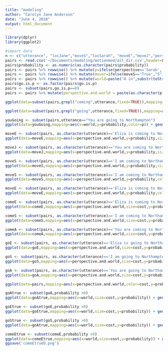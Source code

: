 ```yaml
---
title: "modeling"
author: "Carolyn Jane Anderson"
date: "June 4, 2018"
output: html_document
---
```


```r
library(dplyr)
library(ggplot2)
```

```r
#import data
n <- c("utterance", "locJane","moveS","locSarah", "moveE","moveJ","perspective","probability", "go.is.p","cost","dirWeight","pPrior")
pairs <- read.csv('~/Documents/modeling/motionmod/all_dir.csv',header=FALSE,col.names=n,comment.char = "#")
pairs$probability <- as.numeric(as.character(pairs$probability))
pairs <- pairs %>% rowwise() %>% mutate(p=ifelse(perspective=='Sarah','Sarah','Addy'))
pairs <- pairs %>% rowwise() %>% mutate(mover=ifelse(moveS=='True',"S",ifelse(moveE=='True',"T","A")))
pairs <- pairs %>% rowwise() %>% mutate(world=paste("A in",substr(toString(locJane),1,2),"\n S in",substr(toString(locSarah),1,2),"\n",toString(mover),"moving"))
pairs$go.is.p <- as.factor(pairs$go.is.p)
pairs <- subset(pairs,go.is.p==0)
pairs <- pairs %>% mutate(perspective.and.world = paste(as.character(p),paste("\n",as.character(world))))
```

```r
ggplot(data=subset(pairs,grepl("coming",utterance,fixed=TRUE)),mapping=aes(x=world,y=probability,color=p)) + geom_point()
```

```r
ggplot(data=subset(pairs,grepl("going",utterance,fixed=TRUE)),mapping=aes(x=world,y=probability,color=p)) + geom_point()
```

```r
youGoing <- subset(pairs,utterance=="You are going to Northampton")
ggplot(data=youGoing,mapping=aes(x=world,y=probability,color=p)) + geom_point()
```


```r
moveE <- subset(pairs, as.character(utterance)=='Eliza is coming to Northampton' | as.character(utterance)=='Eliza is going to Northampton')
ggplot(data=moveE,mapping=aes(x=perspective.and.world,y=probability,size=cost,color=utterance)) + geom_point()
```

```r
moveJ <- subset(pairs, as.character(utterance)=='You are coming to Northampton' | as.character(utterance)=='You are going to Northampton')
ggplot(data=moveJ,mapping=aes(x=perspective.and.world,y=probability,size=cost,color=utterance)) + geom_point()
```

```r
moveS <- subset(pairs, as.character(utterance)=='I am coming to Northampton' | as.character(utterance)=='I am going to Northampton')
ggplot(data=moveS,mapping=aes(x=perspective.and.world,y=probability,size=cost,color=utterance)) + geom_point()
```
```r
moveS <- subset(pairs, as.character(utterance)=='I am coming to Northampton' | as.character(utterance)=='I am going to Northampton')
ggplot(data=moveS,mapping=aes(x=perspective.and.world,y=probability,color=utterance)) + geom_point()+ facet_wrap(~cost)
```
```r
moveE <- subset(pairs, as.character(utterance)=='Eliza is coming to Northampton' | as.character(utterance)=='Eliza is going to Northampton')
ggplot(data=moveE,mapping=aes(x=perspective.and.world,y=probability,color=utterance)) + geom_point()+ facet_wrap(~cost)
```

```r
comeE <- subset(pairs, as.character(utterance)=='Eliza is coming to Northampton')
ggplot(data=comeE,mapping=aes(x=perspective.and.world,size=cost,y=probability)) + geom_point()
```
```r
comeS <- subset(pairs, as.character(utterance)=='I am coming to Northampton')
ggplot(data=comeS,mapping=aes(x=perspective.and.world,size=cost,y=probability)) + geom_point()
```
```r
comeA <- subset(pairs, as.character(utterance)=='You are coming to Northampton')
ggplot(data=comeA,mapping=aes(x=perspective.and.world,size=cost,y=probability)) + geom_point()
```
```r
goE <- subset(pairs, as.character(utterance)=='Eliza is going to Northampton')
ggplot(data=goE,mapping=aes(x=perspective.and.world,size=cost,y=probability)) + geom_point()
```
```r
goS <- subset(pairs, as.character(utterance)=='I am going to Northampton')
ggplot(data=goS,mapping=aes(x=perspective.and.world,size=cost,y=probability)) + geom_point()
```
```r
goA <- subset(pairs, as.character(utterance)=='You are going to Northampton')
ggplot(data=goA,mapping=aes(x=perspective.and.world,size=cost,y=probability)) + geom_point()
```
```r
ggplot(data=pairs,mapping=aes(x=perspective.and.world,color=cost,y=probability)) + geom_point() + facet_wrap(~utterance)
```
```r
goAtrue <- subset(goA,probability >0)
ggplot(data=goAtrue,mapping=aes(x=world,size=cost,y=probability)) + geom_point() +facet_wrap(~p) + ggtitle("You are going to Northampton") + xlab("World") + ylab("Joint probability of perspective and world") + labs(size="Perspective cost")
```
```r
goEtrue <- subset(goE,probability >0)
ggplot(data=goEtrue,mapping=aes(x=world,size=cost,y=probability)) + geom_point() +facet_wrap(~p) + ggtitle("Thera is going to Northampton") + xlab("World") + ylab("Joint probability of perspective and world") + labs(size="Perspective cost")
```
```r
goStrue <- subset(goS,probability >0)
ggplot(data=goAtrue,mapping=aes(x=world,size=cost,y=probability)) + geom_point() +facet_wrap(~p) + ggtitle("I am going to Northampton") + xlab("World") + ylab("Joint probability of perspective and world") + labs(size="Perspective cost")
```
```r
comeEtrue <- subset(comeE,probability >0)
ggplot(data=comeEtrue,mapping=aes(x=world,size=cost,y=probability)) + geom_point() +facet_wrap(~p) + ggtitle("Thera is coming to Northampton") + xlab("World") + ylab("Joint probability of perspective and world") + labs(size="Perspective cost")
ggsave('comeEtrueD.png')
```
